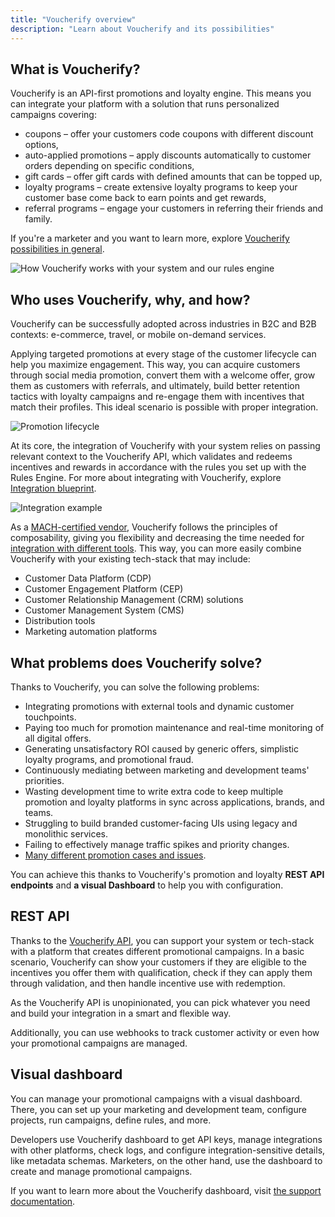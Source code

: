 ```yaml
---
title: "Voucherify overview"
description: "Learn about Voucherify and its possibilities"
---
```


## What is Voucherify?

Voucherify is an API-first promotions and loyalty engine. This means you can integrate your platform with a solution that runs personalized campaigns covering:

* coupons – offer your customers code coupons with different discount options,
* auto-applied promotions – apply discounts automatically to customer orders depending on specific conditions,
* gift cards – offer gift cards with defined amounts that can be topped up,
* loyalty programs – create extensive loyalty programs to keep your customer base come back to earn points and get rewards,
* referral programs – engage your customers in referring their friends and family.

If you're a marketer and you want to learn more, explore [Voucherify possibilities in general](https://www.voucherify.io/).

![How Voucherify works with your system and our rules engine](/images/docs/494bc1a-guides_getting_started_welcome_to_voucherify_voucherify_workflow_scheme_01.png "How Voucherify works with your system and our rules engine")

## Who uses Voucherify, why, and how?

Voucherify can be successfully adopted across industries in B2C and B2B contexts: e-commerce, travel, or mobile on-demand services.

Applying targeted promotions at every stage of the customer lifecycle can help you maximize engagement. This way, you can acquire customers through social media promotion, convert them with a welcome offer, grow them as customers with referrals, and ultimately, build better retention tactics with loyalty campaigns and re-engage them with incentives that match their profiles. This ideal scenario is possible with proper integration.

![Promotion lifecycle](/images/docs/bebe00d-guides_getting_started_welcome_to_voucherify_acquisition_to_re-activation_diagram-02.png "Promotion lifecycle showing acquisition, conversion, growth, retention, and re-activation")

At its core, the integration of Voucherify with your system relies on passing relevant context to the Voucherify API, which validates and redeems incentives and rewards in accordance with the rules you set up with the Rules Engine. For more about integrating with Voucherify, explore [Integration blueprint](/guides/integration-overview).

![Integration example](/images/docs/259371c0c8bc05e57bfb6ff42f4184174ffaefad0ce69154071a8c33c0d214b8-guides_getting_started_welcome-to-voucherify-03.png "A schema of an integration between a store and Voucherify, showing the flow of cart and promo code changes between the customer behavior and Voucherify.")

As a [MACH-certified vendor](https://machalliance.org/), Voucherify follows the principles of composability, giving you flexibility and decreasing the time needed for [integration with different tools](https://www.voucherify.io/integrations "Powerful integrations with Voucherify"). This way, you can more easily combine Voucherify with your existing tech-stack that may include:

* Customer Data Platform (CDP)
* Customer Engagement Platform (CEP)
* Customer Relationship Management (CRM) solutions
* Customer Management System (CMS)
* Distribution tools
* Marketing automation platforms

## What problems does Voucherify solve?

Thanks to Voucherify, you can solve the following problems:

* Integrating promotions with external tools and dynamic customer touchpoints.
* Paying too much for promotion maintenance and real-time monitoring of all digital offers.
* Generating unsatisfactory ROI caused by generic offers, simplistic loyalty programs, and promotional fraud.
* Continuously mediating between marketing and development teams' priorities.
* Wasting development time to write extra code to keep multiple promotion and loyalty platforms in sync across applications, brands, and teams.
* Struggling to build branded customer-facing UIs using legacy and monolithic services.
* Failing to effectively manage traffic spikes and priority changes.
* [Many different promotion cases and issues](https://www.voucherify.io/promotion-examples "Voucherify recipes").

You can achieve this thanks to Voucherify's promotion and loyalty **REST API endpoints** and **a visual Dashboard** to help you with configuration.

## REST API

Thanks to the [Voucherify API](/guides/introduction-1), you can support your system or tech-stack with a platform that creates different promotional campaigns. In a basic scenario, Voucherify can show your customers if they are eligible to the incentives you offer them with qualification, check if they can apply them through validation, and then handle incentive use with redemption.

As the Voucherify API is unopinionated, you can pick whatever you need and build your integration in a smart and flexible way.

Additionally, you can use webhooks to track customer activity or even how your promotional campaigns are managed.

## Visual dashboard

You can manage your promotional campaigns with a visual dashboard. There, you can set up your marketing and development team, configure projects, run campaigns, define rules, and more.

Developers use Voucherify dashboard to get API keys, manage integrations with other platforms, check logs, and configure integration-sensitive details, like metadata schemas. Marketers, on the other hand, use the dashboard to create and manage promotional campaigns.

If you want to learn more about the Voucherify dashboard, visit [the support documentation](https://support.voucherify.io/ "Voucherify support documentation").